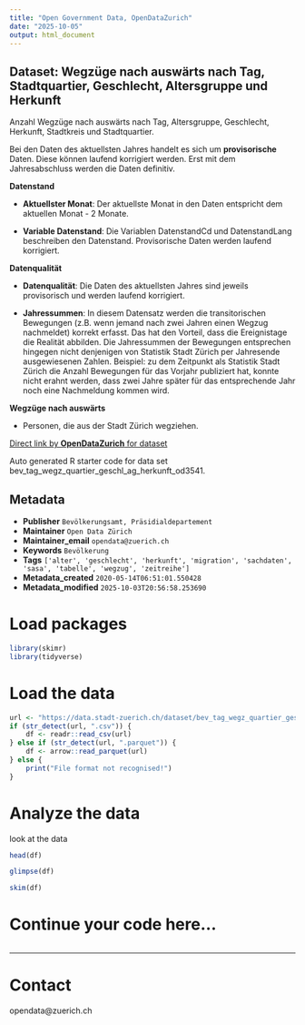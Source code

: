 ```yaml
---
title: "Open Government Data, OpenDataZurich"
date: "2025-10-05"
output: html_document
---
```


## Dataset: Wegzüge nach auswärts nach Tag, Stadtquartier, Geschlecht, Altersgruppe und Herkunft


Anzahl Wegzüge nach auswärts nach Tag, Altersgruppe, Geschlecht, Herkunft, Stadtkreis und Stadtquartier.

Bei den Daten des aktuellsten Jahres handelt es sich um **provisorische** Daten. Diese können laufend korrigiert werden. Erst mit dem Jahresabschluss werden die Daten definitiv.
 


**Datenstand**

- **Aktuellster Monat**: Der aktuellste Monat in den Daten entspricht dem aktuellen Monat - 2 Monate.

- **Variable Datenstand**: Die Variablen DatenstandCd und DatenstandLang beschreiben den Datenstand. Provisorische Daten werden laufend korrigiert.

 

[]()

**Datenqualität**

- **Datenqualität**: Die Daten des aktuellsten Jahres sind jeweils provisorisch und werden laufend korrigiert.

- **Jahressummen**: In diesem Datensatz werden die transitorischen Bewegungen (z.B. wenn jemand nach zwei Jahren einen Wegzug nachmeldet) korrekt erfasst. Das hat den Vorteil, dass die Ereignistage die Realität abbilden. Die Jahressummen der Bewegungen entsprechen hingegen nicht denjenigen von Statistik Stadt Zürich per Jahresende ausgewiesenen Zahlen. Beispiel: zu dem Zeitpunkt als Statistik Stadt Zürich die Anzahl Bewegungen für das Vorjahr publiziert hat, konnte nicht erahnt werden, dass zwei Jahre später für das entsprechende Jahr noch eine Nachmeldung kommen wird. 
 

[]()

**Wegzüge nach auswärts**

- Personen, die aus der Stadt Zürich wegziehen.
 

[]()



[Direct link by **OpenDataZurich** for dataset](https://data.stadt-zuerich.ch/dataset/bev_tag_wegz_quartier_geschl_ag_herkunft_od3541)

Auto generated R starter code for data set bev_tag_wegz_quartier_geschl_ag_herkunft_od3541.

## Metadata

- **Publisher** `Bevölkerungsamt, Präsidialdepartement`
- **Maintainer** `Open Data Zürich`
- **Maintainer_email** `opendata@zuerich.ch`
- **Keywords** `Bevölk­erung`
- **Tags** `['alter', 'geschlecht', 'herkunft', 'migration', 'sachdaten', 'sasa', 'tabelle', 'wegzug', 'zeitreihe']`
- **Metadata_created** `2020-05-14T06:51:01.550428`
- **Metadata_modified** `2025-10-03T20:56:58.253690`


# Load packages

```r
library(skimr)
library(tidyverse)
```

# Load the data

```r
url <- "https://data.stadt-zuerich.ch/dataset/bev_tag_wegz_quartier_geschl_ag_herkunft_od3541/download/BEV354OD3541.csv"
if (str_detect(url, ".csv")) {
    df <- readr::read_csv(url)
} else if (str_detect(url, ".parquet")) {
    df <- arrow::read_parquet(url)
} else {
    print("File format not recognised!")
}
```

# Analyze the data

look at the data
```r
head(df)
```

```r
glimpse(df)
```

```r
skim(df)
```

# Continue your code here...

```r

```

------------------------------------------------------------------------

# Contact

opendata@zuerich.ch
